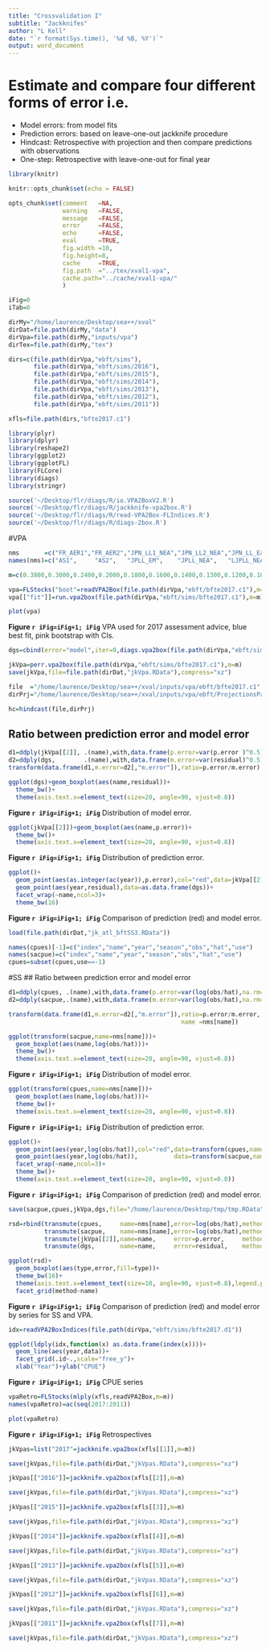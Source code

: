 ```yaml
---
title: "Crossvalidation I"
subtitle: "Jackknifes"
author: "L Kell"
date: "`r format(Sys.time(), '%d %B, %Y')`"
output: word_document
---
```


# Estimate and compare four different forms of error i.e.

+ Model errors: from model fits
+ Prediction errors: based on leave-one-out jackknife procedure
+ Hindcast: Retrospective with projection and then compare predictions with observations
+ One-step: Retrospective with leave-one-out for final year 


```r
library(knitr)

knitr::opts_chunk$set(echo = FALSE)

opts_chunk$set(comment   =NA, 
               warning   =FALSE, 
               message   =FALSE, 
               error     =FALSE, 
               echo      =FALSE, 
               eval      =TRUE,
               fig.width =10, 
               fig.height=8,
               cache     =TRUE, 
               fig.path  ="../tex/xval1-vpa",
               cache.path="../cache/xval1-vpa/" 
               )

iFig=0
iTab=0
```

```r
dirMy="/home/laurence/Desktop/sea++/xval"
dirDat=file.path(dirMy,"data")
dirVpa=file.path(dirMy,"inputs/vpa")
dirTex=file.path(dirMy,"tex")

dirs=c(file.path(dirVpa,"ebft/sims"),
       file.path(dirVpa,"ebft/sims/2016"),
       file.path(dirVpa,"ebft/sims/2015"),
       file.path(dirVpa,"ebft/sims/2014"),
       file.path(dirVpa,"ebft/sims/2013"),
       file.path(dirVpa,"ebft/sims/2012"),
       file.path(dirVpa,"ebft/sims/2011"))

xfls=file.path(dirs,"bfte2017.c1")
```

```r
library(plyr)
library(dplyr)
library(reshape2)
library(ggplot2)
library(ggplotFL)
library(FLCore)
library(diags)
library(stringr)
```

```r
source('~/Desktop/flr/diags/R/io.VPA2BoxV2.R')
source('~/Desktop/flr/diags/R/jackknife-vpa2box.R')
source('~/Desktop/flr/diags/R/read-VPA2Box-FLIndices.R')
source('~/Desktop/flr/diags/R/diags-2box.R')
```


#VPA

```r
nms       =c("FR_AER1","FR_AER2","JPN_LL1_NEA","JPN_LL2_NEA","JPN_LL_EastMed","MOR_POR_TP","MOR_SP_TP","SP_BB1","SP_BB2","WMED_LARV")
names(nms)=c("AS1",     "AS2",   "JPLL_EM",    "JPLL_NEA",   "LJPLL_NEA2",    "MOR1",      "MOR2",     "SpBB1", "SPBB2", "LS")

m=c(0.3800,0.3000,0.2400,0.2000,0.1800,0.1600,0.1400,0.1300,0.1200,0.1000)

vpa=FLStocks("boot"=readVPA2Box(file.path(dirVpa,"ebft/bfte2017.c1"),m=m))
vpa[["fit"]]=run.vpa2box(file.path(dirVpa,"ebft/sims/bfte2017.c1"),m=m)
```

```r
plot(vpa)
```
**Figure `r iFig=iFig+1; iFig`**  VPA used for 2017 assessment advice, blue best fit, pink bootstrap with CIs.


```r
dgs=cbind(error="model",iter=0,diags.vpa2box(file.path(dirVpa,"ebft/sims/MINUS0.R")))
```

```r
jkVpa=perr.vpa2box(file.path(dirVpa,"ebft/sims/bfte2017.c1"),m=m)
save(jkVpa,file=file.path(dirDat,"jkVpa.RData"),compress="xz")
```

```r
file  ="/home/laurence/Desktop/sea++/xval/inputs/vpa/ebft/bfte2017.c1"
dirPrj="/home/laurence/Desktop/sea++/xval/inputs/vpa/ebft/ProjectionsPacth4/6yr"

hc=hindcast(file,dirPrj)
```
\newpage
## Ratio between prediction error and model error
```r
d1=ddply(jkVpa[[2]], .(name),with,data.frame(p.error=var(p.error )^0.5))
d2=ddply(dgs,        .(name),with,data.frame(m.error=var(residual)^0.5))
transform(data.frame(d1,m.error=d2[,"m.error"]),ratio=p.error/m.error)
```

```r
ggplot(dgs)+geom_boxplot(aes(name,residual))+
  theme_bw()+
  theme(axis.text.x=element_text(size=20, angle=90, vjust=0.8))
```
**Figure `r iFig=iFig+1; iFig`**  Distribution of model error.

```r
ggplot(jkVpa[[2]])+geom_boxplot(aes(name,p.error))+
  theme_bw()+
  theme(axis.text.x=element_text(size=20, angle=90, vjust=0.8))
```
**Figure `r iFig=iFig+1; iFig`**  Distribution of prediction error.

```r
ggplot()+
  geom_point(aes(as.integer(ac(year)),p.error),col="red",data=jkVpa[[2]])+
  geom_point(aes(year,residual),data=as.data.frame(dgs))+
  facet_wrap(~name,ncol=3)+
  theme_bw(16)
```
**Figure `r iFig=iFig+1; iFig`**  Comparison of prediction (red) and model error.

```r
load(file.path(dirDat,"jk_atl_bftSS3.RData"))

names(cpues)[-1]=c("index","name","year","season","obs","hat","use")
names(sacpue)=c("index","name","year","season","obs","hat","use")
cpues=subset(cpues,use==-1)
```

#SS
## Ratio between prediction error and model error
\newpage
```r
d1=ddply(cpues, .(name),with,data.frame(p.error=var(log(obs/hat),na.rm=TRUE)^0.5))
d2=ddply(sacpue,.(name),with,data.frame(m.error=var(log(obs/hat),na.rm=TRUE)^0.5))

transform(data.frame(d1,m.error=d2[,"m.error"]),ratio=p.error/m.error,
                                                name =nms[name])
```

```r
ggplot(transform(sacpue,name=nms[name]))+
  geom_boxplot(aes(name,log(obs/hat)))+
  theme_bw()+
  theme(axis.text.x=element_text(size=20, angle=90, vjust=0.8))
```
**Figure `r iFig=iFig+1; iFig`**  Distribution of model error.

```r
ggplot(transform(cpues,name=nms[name]))+
  geom_boxplot(aes(name,log(obs/hat)))+
  theme_bw()+
  theme(axis.text.x=element_text(size=20, angle=90, vjust=0.8))
```
**Figure `r iFig=iFig+1; iFig`**  Distribution of prediction error.

```r
ggplot()+
  geom_point(aes(year,log(obs/hat)),col="red",data=transform(cpues,name=nms[name]))+
  geom_point(aes(year,log(obs/hat)),          data=transform(sacpue,name=nms[name]))+
  facet_wrap(~name,ncol=3)+
  theme_bw()+
  theme(axis.text.x=element_text(size=20, angle=90, vjust=0.8))
```
**Figure `r iFig=iFig+1; iFig`**  Comparison of prediction (red) and model error.

```r
save(sacpue,cpues,jkVpa,dgs,file="/home/laurence/Desktop/tmp/tmp.RData")

rsd=rbind(transmute(cpues,     name=nms[name],error=log(obs/hat),method="SS",type="prediction"),
          transmute(sacpue,    name=nms[name],error=log(obs/hat),method="SS",type="model"),
          transmute(jkVpa[[2]],name=name,     error=p.error,     method="VPA",type="prediction"),
          transmute(dgs,       name=name,     error=residual,    method="VPA",type="model"))

ggplot(rsd)+
  geom_boxplot(aes(type,error,fill=type))+
  theme_bw(16)+
  theme(axis.text.x=element_text(size=10, angle=90, vjust=0.8),legend.position = "bottom")+
  facet_grid(method~name)

```
**Figure `r iFig=iFig+1; iFig`**  Comparison of prediction (red) and model error by series for SS and VPA.


```r
idx=readVPA2BoxIndices(file.path(dirVpa,"ebft/sims/bfte2017.d1"))

ggplot(ldply(idx,function(x) as.data.frame(index(x))))+
  geom_line(aes(year,data))+
  facet_grid(.id~.,scale="free_y")+
  xlab("Year")+ylab("CPUE")
```
**Figure `r iFig=iFig+1; iFig`**  CPUE series


```r
vpaRetro=FLStocks(mlply(xfls,readVPA2Box,m=m))
names(vpaRetro)=ac(seq(2017:2011))

plot(vpaRetro)
```
**Figure `r iFig=iFig+1; iFig`**  Retrospectives


```r
jkVpas=list("2017"=jackknife.vpa2box(xfls[[1]],m=m))
```

```r
save(jkVpas,file=file.path(dirDat,"jkVpas.RData"),compress="xz")
```

```r
jkVpas[["2016"]]=jackknife.vpa2box(xfls[[2]],m=m)
```

```r
save(jkVpas,file=file.path(dirDat,"jkVpas.RData"),compress="xz")
```

```r
jkVpas[["2015"]]=jackknife.vpa2box(xfls[[3]],m=m)
```

```r
save(jkVpas,file=file.path(dirDat,"jkVpas.RData"),compress="xz")
```

```r
jkVpas[["2014"]]=jackknife.vpa2box(xfls[[4]],m=m)
```

```r
save(jkVpas,file=file.path(dirDat,"jkVpas.RData"),compress="xz")
```

```r
jkVpas[["2013"]]=jackknife.vpa2box(xfls[[5]],m=m)
```

```r
save(jkVpas,file=file.path(dirDat,"jkVpas.RData"),compress="xz")
```

```r
jkVpas[["2012"]]=jackknife.vpa2box(xfls[[6]],m=m)
```

```r
save(jkVpas,file=file.path(dirDat,"jkVpas.RData"),compress="xz")
```

```r
jkVpas[["2011"]]=jackknife.vpa2box(xfls[[7]],m=m)
```

```r
save(jkVpas,file=file.path(dirDat,"jkVpas.RData"),compress="xz")
```


